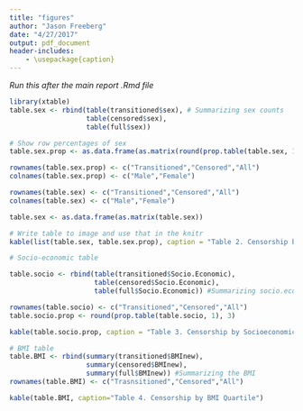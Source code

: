 ```yaml
---
title: "figures"
author: "Jason Freeberg"
date: "4/27/2017"
output: pdf_document
header-includes:
    - \usepackage{caption}
---
```


*Run this after the main report .Rmd file*

\captionsetup[table]{labelformat=empty}

```r
library(xtable)
table.sex <- rbind(table(transitioned$sex), # Summarizing sex counts
                   table(censored$sex), 
                   table(full$sex))

# Show row percentages of sex
table.sex.prop <- as.data.frame(as.matrix(round(prop.table(table.sex, 1), digits = 3))) 

rownames(table.sex.prop) <- c("Transitioned","Censored","All")
colnames(table.sex.prop) <- c("Male","Female")

rownames(table.sex) <- c("Transitioned","Censored","All")
colnames(table.sex) <- c("Male","Female")

table.sex <- as.data.frame(as.matrix(table.sex))

# Write table to image and use that in the knitr
kable(list(table.sex, table.sex.prop), caption = "Table 2. Censorship by Sex")
```

\pagebreak

```r
# Socio-economic table

table.socio <- rbind(table(transitioned$Socio.Economic),
                     table(censored$Socio.Economic),
                     table(full$Socio.Economic)) #Summarizing socio.economic status counts

rownames(table.socio) <- c("Transitioned","Censored","All")
table.socio.prop <- round(prop.table(table.socio, 1), 3)

kable(table.socio.prop, caption = "Table 3. Censorship by Socioeconomic Status")
```

```r
# BMI table
table.BMI <- rbind(summary(transitioned$BMInew),
                   summary(censored$BMInew),
                   summary(full$BMInew)) #Summarizing the BMI
rownames(table.BMI) <- c("Trasnsitioned","Censored","All")

kable(table.BMI, caption="Table 4. Censorship by BMI Quartile")
```




